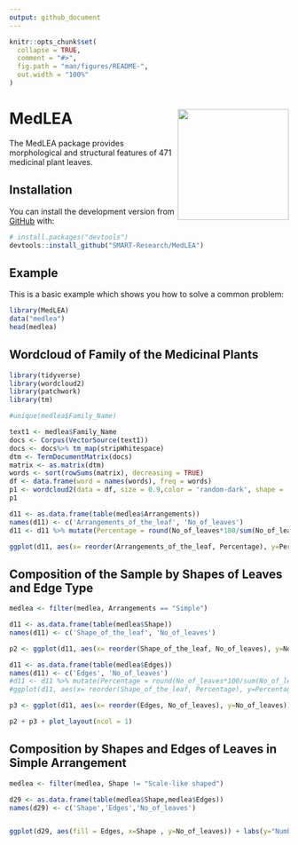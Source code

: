 ```yaml
---
output: github_document
---
```


<!-- README.md is generated from README.Rmd. Please edit that file -->

```r
knitr::opts_chunk$set(
  collapse = TRUE,
  comment = "#>",
  fig.path = "man/figures/README-",
  out.width = "100%"
)
```

# MedLEA <img src="hexsticker/sticker.png" align="right" height="200"/>

<!-- badges: start -->
<!-- badges: end -->

The  MedLEA package provides morphological and structural features of  471 medicinal plant leaves.

## Installation

You can install the development version from [GitHub](https://github.com/) with:

``` r
# install.packages("devtools")
devtools::install_github("SMART-Research/MedLEA")
```
## Example

This is a basic example which shows you how to solve a common problem:

```r
library(MedLEA)
data("medlea")
head(medlea)
```

## Wordcloud of Family of the Medicinal Plants
```r
library(tidyverse)
library(wordcloud2)
library(patchwork)
library(tm)

#unique(medlea$Family_Name)

text1 <- medlea$Family_Name
docs <- Corpus(VectorSource(text1))
docs <- docs%>% tm_map(stripWhitespace)
dtm <- TermDocumentMatrix(docs)
matrix <- as.matrix(dtm)
words <- sort(rowSums(matrix), decreasing = TRUE)
df <- data.frame(word = names(words), freq = words)
p1 <- wordcloud2(data = df, size = 0.9,color = 'random-dark', shape = 'pentagon')
p1
```

```r
d11 <- as.data.frame(table(medlea$Arrangements))
names(d11) <- c('Arrangements_of_the_leaf', 'No_of_leaves')
d11 <- d11 %>% mutate(Percentage = round(No_of_leaves*100/sum(No_of_leaves),2))

ggplot(d11, aes(x= reorder(Arrangements_of_the_leaf, Percentage), y=Percentage)) + labs(y="Percentage", x="Arrangements of the leaf") + geom_bar(stat = "identity", width = 0.3) + ggtitle("Composition of sample by the Leaf Arrangement")+ geom_label(aes(label = paste0(Percentage, "%")), nudge_y = -6, size = 4, label.padding = unit(0.175,"lines")) + coord_flip()
```



## Composition of the Sample by  Shapes of Leaves and Edge Type
```r
medlea <- filter(medlea, Arrangements == "Simple")

d11 <- as.data.frame(table(medlea$Shape))
names(d11) <- c('Shape_of_the_leaf', 'No_of_leaves')

p2 <- ggplot(d11, aes(x= reorder(Shape_of_the_leaf, No_of_leaves), y=No_of_leaves)) + labs(y="Number of leaves", x="Shape of the leaf") + geom_bar(stat = "identity", width = 0.6) + ggtitle("Composition of the Sample by the Shape Label") + coord_flip()

```


```r
d11 <- as.data.frame(table(medlea$Edges))
names(d11) <- c('Edges', 'No_of_leaves')
#d11 <- d11 %>% mutate(Percentage = round(No_of_leaves*100/sum(No_of_leaves),0))
#ggplot(d11, aes(x= reorder(Shape_of_the_leaf, Percentage), y=Percentage)) + labs(y="Percentage", x="Shape of the leaf") + geom_bar(stat = "identity", width = 0.5) + geom_label(aes(label = paste0(Percentage, "%")), nudge_y = -3, size = 3.25, label.padding = unit(0.175,"lines")) + ggtitle("Composition of the Sample by the Shape Label") + coord_flip()

p3 <- ggplot(d11, aes(x= reorder(Edges, No_of_leaves), y=No_of_leaves)) + labs(y="Number of leaves", x="Edge type of the leaf") + geom_bar(stat = "identity", width = 0.6) + ggtitle("Composition of the Sample by the Edge Type") + coord_flip()

p2 + p3 + plot_layout(ncol = 1)
```

## Composition by Shapes and Edges of Leaves in Simple Arrangement
```r
medlea <- filter(medlea, Shape != "Scale-like shaped")

d29 <- as.data.frame(table(medlea$Shape,medlea$Edges))
names(d29) <- c('Shape','Edges','No_of_leaves')


ggplot(d29, aes(fill = Edges, x=Shape , y=No_of_leaves)) + labs(y="Number of leaves", x="Shape of the leaf") + geom_bar(stat = "identity", width = 0.5, position = position_dodge()) + coord_flip() + ggtitle("Composition of the sample by Shape Label and Edge type") + scale_fill_brewer(palette = "Set1")  
```


